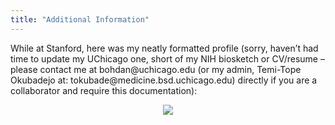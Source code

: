 ```yaml
---
title: "Additional Information"
---
```

While at Stanford, here was my neatly formatted profile (sorry, haven't had time to update my UChicago one, short of my NIH biosketch or CV/resume -- please contact me at bohdan@uchicago.edu (or my admin, Temi-Tope Okubadejo at: tokubade@medicine.bsd.uchicago.edu) directly if you are a collaborator and require this documentation):

<center>
![](figures/misc.png)
</center>